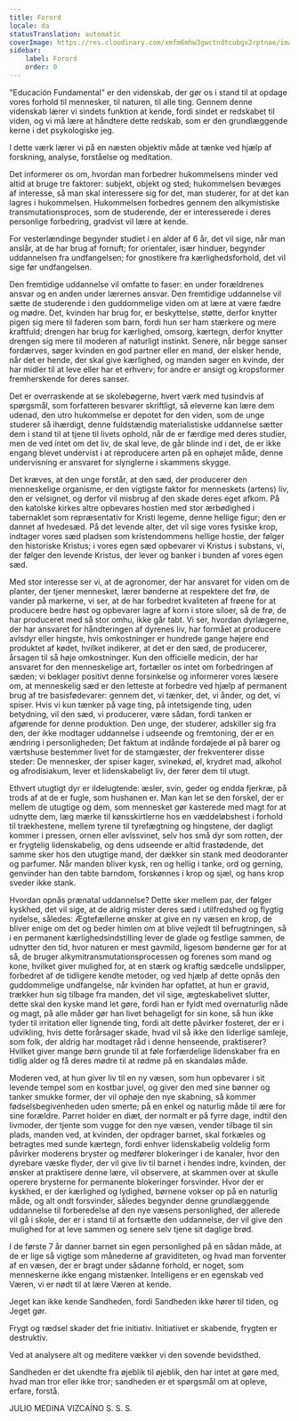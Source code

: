 ```yaml
---
title: Forord
locale: da
statusTranslation: automatic
coverImage: https://res.cloudinary.com/xmfm6mhw3gwctndtcubgx2rptnae/image/upload/v1740337243/small_cover_educacion_fundamental_a051170f1c.webp
sidebar:
    label: Forord
    order: 0
---
```

"Educación Fundamental" er den videnskab, der gør os i stand til at opdage vores forhold til mennesker, til naturen, til alle ting. Gennem denne videnskab lærer vi sindets funktion at kende, fordi sindet er redskabet til viden, og vi må lære at håndtere dette redskab, som er den grundlæggende kerne i det psykologiske jeg.

I dette værk lærer vi på en næsten objektiv måde at tænke ved hjælp af forskning, analyse, forståelse og meditation.

Det informerer os om, hvordan man forbedrer hukommelsens minder ved altid at bruge tre faktorer: subjekt, objekt og sted; hukommelsen bevæges af interesse, så man skal interessere sig for det, man studerer, for at det kan lagres i hukommelsen. Hukommelsen forbedres gennem den alkymistiske transmutationsproces, som de studerende, der er interesserede i deres personlige forbedring, gradvist vil lære at kende.

For vesterlændinge begynder studiet i en alder af 6 år, det vil sige, når man anslår, at de har brug af fornuft; for orientaler, især hinduer, begynder uddannelsen fra undfangelsen; for gnostikere fra kærlighedsforhold, det vil sige før undfangelsen.

Den fremtidige uddannelse vil omfatte to faser: en under forældrenes ansvar og en anden under lærernes ansvar. Den fremtidige uddannelse vil sætte de studerende i den guddommelige viden om at lære at være fædre og mødre. Det, kvinden har brug for, er beskyttelse, støtte, derfor knytter pigen sig mere til faderen som barn, fordi hun ser ham stærkere og mere kraftfuld; drengen har brug for kærlighed, omsorg, kærtegn, derfor knytter drengen sig mere til moderen af naturligt instinkt. Senere, når begge sanser fordærves, søger kvinden en god partner eller en mand, der elsker hende, når det er hende, der skal give kærlighed, og manden søger en kvinde, der har midler til at leve eller har et erhverv; for andre er ansigt og kropsformer fremherskende for deres sanser.

Det er overraskende at se skolebøgerne, hvert værk med tusindvis af spørgsmål, som forfatteren besvarer skriftligt, så eleverne kan lære dem udenad, den utro hukommelse er depotet for den viden, som de unge studerer så ihærdigt, denne fuldstændig materialistiske uddannelse sætter dem i stand til at tjene til livets ophold, når de er færdige med deres studier, men de ved intet om det liv, de skal leve, de går blinde ind i det, de er ikke engang blevet undervist i at reproducere arten på en ophøjet måde, denne undervisning er ansvaret for slynglerne i skammens skygge.

Det kræves, at den unge forstår, at den sæd, der producerer den menneskelige organisme, er den vigtigste faktor for menneskets (artens) liv, den er velsignet, og derfor vil misbrug af den skade deres eget afkom. På den katolske kirkes altre opbevares hostien med stor ærbødighed i tabernaklet som repræsentativ for Kristi legeme, denne hellige figur; den er dannet af hvedesæd. På det levende alter, det vil sige vores fysiske krop, indtager vores sæd pladsen som kristendommens hellige hostie, der følger den historiske Kristus; i vores egen sæd opbevarer vi Kristus i substans, vi, der følger den levende Kristus, der lever og banker i bunden af vores egen sæd.

Med stor interesse ser vi, at de agronomer, der har ansvaret for viden om de planter, der tjener mennesket, lærer bønderne at respektere det frø, de vander på markerne, vi ser, at de har forbedret kvaliteten af frøene for at producere bedre høst og opbevarer lagre af korn i store siloer, så de frø, de har produceret med så stor omhu, ikke går tabt. Vi ser, hvordan dyrlægerne, der har ansvaret for håndteringen af dyrenes liv, har formået at producere avlsdyr eller hingste, hvis omkostninger er hundrede gange højere end produktet af kødet, hvilket indikerer, at det er den sæd, de producerer, årsagen til så høje omkostninger. Kun den officielle medicin, der har ansvaret for den menneskelige art, fortæller os intet om forbedringen af sæden; vi beklager positivt denne forsinkelse og informerer vores læsere om, at menneskelig sæd er den letteste at forbedre ved hjælp af permanent brug af tre basisfødevarer: gennem det, vi tænker, det, vi ånder, og det, vi spiser. Hvis vi kun tænker på vage ting, på intetsigende ting, uden betydning, vil den sæd, vi producerer, være sådan, fordi tanken er afgørende for denne produktion. Den unge, der studerer, adskiller sig fra den, der ikke modtager uddannelse i udseende og fremtoning, der er en ændring i personligheden; Det faktum at indånde fordøjede øl på barer og værtshuse bestemmer livet for de stamgæster, der frekventerer disse steder: De mennesker, der spiser kager, svinekød, øl, krydret mad, alkohol og afrodisiakum, lever et lidenskabeligt liv, der fører dem til utugt.

Ethvert utugtigt dyr er ildelugtende: æsler, svin, geder og endda fjerkræ, på trods af at de er fugle, som hushanen er. Man kan let se den forskel, der er mellem de utugtige og dem, som mennesket gør kasterede med magt for at udnytte dem, læg mærke til kønsskirtlerne hos en væddeløbshest i forhold til trækhestene, mellem tyrene til tyrefægtning og hingstene, der dagligt kommer i pressen, ornen eller avlssvinet, selv hos små dyr som rotten, der er frygtelig lidenskabelig, og dens udseende er altid frastødende, det samme sker hos den utugtige mand, der dækker sin stank med deodoranter og parfumer. Når manden bliver kysk, ren og hellig i tanke, ord og gerning, genvinder han den tabte barndom, forskønnes i krop og sjæl, og hans krop sveder ikke stank.

Hvordan opnås prænatal uddannelse? Dette sker mellem par, der følger kyskhed, det vil sige, at de aldrig mister deres sæd i utilfredshed og flygtig nydelse, således: Ægtefællerne ønsker at give en ny væsen en krop, de bliver enige om det og beder himlen om at blive vejledt til befrugtningen, så i en permanent kærlighedsindstilling lever de glade og festlige sammen, de udnytter den tid, hvor naturen er mest gavmild, ligesom bønderne gør for at så, de bruger alkymitransmutationsprocessen og forenes som mand og kone, hvilket giver mulighed for, at en stærk og kraftig sædcelle undslipper, forbedret af de tidligere kendte metoder, og ved hjælp af dette opnås den guddommelige undfangelse, når kvinden har opfattet, at hun er gravid, trækker hun sig tilbage fra manden, det vil sige, ægteskabelivet slutter, dette skal den kyske mand let gøre, fordi han er fyldt med overnaturlig nåde og magt, på alle måder gør han livet behageligt for sin kone, så hun ikke tyder til irritation eller lignende ting, fordi alt dette påvirker fosteret, der er i udvikling, hvis dette forårsager skade, hvad vil så ikke den liderlige samleje, som folk, der aldrig har modtaget råd i denne henseende, praktiserer? Hvilket giver mange børn grunde til at føle forfærdelige lidenskaber fra en tidlig alder og få deres mødre til at rødme på en skandaløs måde.

Moderen ved, at hun giver liv til en ny væsen, som hun opbevarer i sit levende tempel som en kostbar juvel, og giver den med sine bønner og tanker smukke former, der vil ophøje den nye skabning, så kommer fødselsbegivenheden uden smerte; på en enkel og naturlig måde til ære for sine forældre. Parret holder en diæt, der normalt er på fyrre dage, indtil den livmoder, der tjente som vugge for den nye væsen, vender tilbage til sin plads, manden ved, at kvinden, der opdrager barnet, skal forkæles og betragtes med sunde kærtegn, fordi enhver lidenskabelig voldelig form påvirker moderens bryster og medfører blokeringer i de kanaler, hvor den dyrebare væske flyder, der vil give liv til barnet i hendes indre, kvinden, der ønsker at praktisere denne lære, vil observere, at skammen over at skulle operere brysterne for permanente blokeringer forsvinder. Hvor der er kyskhed, er der kærlighed og lydighed, børnene vokser op på en naturlig måde, og alt ondt forsvinder, således begynder denne grundlæggende uddannelse til forberedelse af den nye væsens personlighed, der allerede vil gå i skole, der er i stand til at fortsætte den uddannelse, der vil give den mulighed for at leve sammen og senere selv tjene sit daglige brød.

I de første 7 år danner barnet sin egen personlighed på en sådan måde, at de er lige så vigtige som månederne af graviditeten, og hvad man forventer af en væsen, der er bragt under sådanne forhold, er noget, som menneskerne ikke engang mistænker. Intelligens er en egenskab ved Væren, vi er nødt til at lære Væren at kende.

Jeget kan ikke kende Sandheden, fordi Sandheden ikke hører til tiden, og Jeget gør.

Frygt og rædsel skader det frie initiativ. Initiativet er skabende, frygten er destruktiv.

Ved at analysere alt og meditere vækker vi den sovende bevidsthed.

Sandheden er det ukendte fra øjeblik til øjeblik, den har intet at gøre med, hvad man tror eller ikke tror; sandheden er et spørgsmål om at opleve, erfare, forstå.

JULIO MEDINA VIZCAÍNO
S. S. S.

